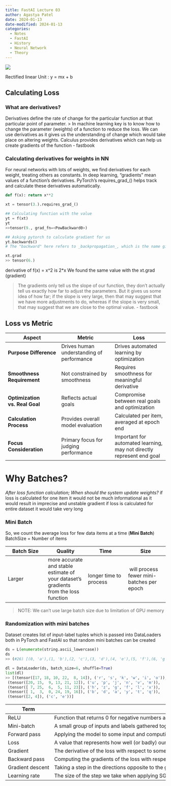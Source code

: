 ```yaml
---
title: FastAI Lecture 03
author: Agastya Patel
date: 2024-01-13
date-modified: 2024-01-13
categories:
  - Notes
  - FastAI
  - History
  - Neural Network
  - Theory
---
```

![](media/pixelSimilarity.png)

Rectified linear Unit : y = mx + b

## Calculating Loss

### What are derivatives?
Derivatives define the rate of change for the particular function at that particular point of parameter.
> In machine learning key is to know how to change the parameter (weights) of a function to reduce the loss. We can use derivatives as it gives us the understanding of change which would take place on altering weights. Calculus provides derivatives which can help us create gradients of the function - fastbook

### Calculating derivatives for weights in NN
For neural networks with lots of weights, we find derivatives for each weight, treating others as constants. In deep learning, "gradients" mean values of a function's derivatives. PyTorch's requires_grad_() helps track and calculate these derivatives automatically.

```py
def f(x): return x**2

xt = tensor(3.).requires_grad_()

## Calculating function with the value 
yt = f(xt)
yt
>>tensor(9., grad_fn=<PowBackward0>)

## Asking pytorch to calculate gradient for us
yt.backwards()
# The "backward" here refers to _backpropagation_, which is the name given to the process of calculating the derivative of each layer.

xt.grad
>> tensor(6.)
```

derivative of f(x) = x^2 is 2\*x
We found the same value with the xt.grad (gradient)

>The gradients only tell us the slope of our function, they don't actually tell us exactly how far to adjust the parameters. But it gives us some idea of how far; if the slope is very large, then that may suggest that we have more adjustments to do, whereas if the slope is very small, that may suggest that we are close to the optimal value. - fastbook

## Loss vs Metric
|Aspect|Metric|Loss|
|---|---|---|
|**Purpose Difference**|Drives human understanding of performance|Drives automated learning by optimization|
|**Smoothness Requirement**|Not constrained by smoothness|Requires smoothness for meaningful derivative|
|**Optimization vs. Real Goal**|Reflects actual goals|Compromise between real goals and optimization|
|**Calculation Process**|Provides overall model evaluation|Calculated per item, averaged at epoch end|
|**Focus Consideration**|Primary focus for judging performance|Important for automated learning, may not directly represent end goal|

# Why Batches?

*After loss function calculation; When should the system update weights?*
if loss is calculated for one item it would not be much informational as it would result in imprecise and unstable gradient
if loss is calculated for entire dataset it would take very long

### Mini Batch

So, we count the average loss for few data items at a time (**Mini Batch**) 
BatchSize = Number of items

| Batch Size | Quality | Time | Size |
| ---- | ---- | ---- | ---- |
| Larger  | more accurate and stable estimate of your dataset's gradients from the loss function | longer time to process  |  will process fewer mini-batches per epoch |
> NOTE: We can't use large batch size due to limitation of GPU memory  

### Randomization with mini batches
Dataset creates list of input-label tuples which is passed into DataLoaders both in PyTorch and FastAI so that random mini batches can be created 

```py
ds = L(enumerate(string.ascii_lowercase))
ds
>> (#26) [(0, 'a'),(1, 'b'),(2, 'c'),(3, 'd'),(4, 'e'),(5, 'f'),(6, 'g'),(7, 'h'),(8, 'i'),(9, 'j')...]

dl = DataLoader(ds, batch_size=6, shuffle=True)
list(dl)
>> [(tensor([17, 18, 10, 22,  8, 14]), ('r', 's', 'k', 'w', 'i', 'o')),
 (tensor([20, 15,  9, 13, 21, 12]), ('u', 'p', 'j', 'n', 'v', 'm')),
 (tensor([ 7, 25,  6,  5, 11, 23]), ('h', 'z', 'g', 'f', 'l', 'x')),
 (tensor([ 1,  3,  0, 24, 19, 16]), ('b', 'd', 'a', 'y', 't', 'q')),
 (tensor([2, 4]), ('c', 'e'))]
```


| Term | Meaning |
| ---- | ---- |
| ReLU | Function that returns 0 for negative numbers and doesn't change positive numbers. |
| Mini-batch | A small group of inputs and labels gathered together in two arrays. A gradient descent step is updated on this batch (rather than a whole epoch). |
| Forward pass | Applying the model to some input and computing the predictions. |
| Loss | A value that represents how well (or badly) our model is doing. |
| Gradient | The derivative of the loss with respect to some parameter of the model. |
| Backward pass | Computing the gradients of the loss with respect to all model parameters. |
| Gradient descent | Taking a step in the directions opposite to the gradients to make the model parameters a little bit better. |
| Learning rate | The size of the step we take when applying SGD to update the parameters of the model. |